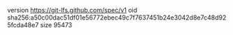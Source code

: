 version https://git-lfs.github.com/spec/v1
oid sha256:a50c00dac51df01e56772ebec49c7f7637451b24e3042d8e7c48d925fcda48e7
size 95473
